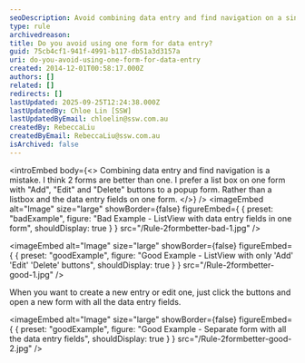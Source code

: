 ```yaml
---
seoDescription: Avoid combining data entry and find navigation on a single form, as it can lead to confusion. Instead, use two forms - one for list views with "Add", "Edit", and "Delete" buttons, and another for data entry fields.
type: rule
archivedreason:
title: Do you avoid using one form for data entry?
guid: 75cb4cf1-941f-4991-b117-db51a3d3157a
uri: do-you-avoid-using-one-form-for-data-entry
created: 2014-12-01T00:58:17.000Z
authors: []
related: []
redirects: []
lastUpdated: 2025-09-25T12:24:38.000Z
lastUpdatedBy: Chloe Lin [SSW]
lastUpdatedByEmail: chloelin@ssw.com.au
createdBy: RebeccaLiu
createdByEmail: RebeccaLiu@ssw.com.au
isArchived: false
---
```


<introEmbed
  body={<>
Combining data entry and find navigation is a mistake. I think 2 forms are better than one. I prefer a list box on one form with "Add", "Edit" and "Delete" buttons to a popup form. Rather than a listbox and the data entry fields on one form.
  </>}
/>
<imageEmbed
  alt="Image"
  size="large"
  showBorder={false}
  figureEmbed={ {
    preset: "badExample",
    figure: "Bad Example - ListView with data entry fields in one form",
    shouldDisplay: true
  } }
  src="/Rule-2formbetter-bad-1.jpg"
/>

<imageEmbed
  alt="Image"
  size="large"
  showBorder={false}
  figureEmbed={ {
    preset: "goodExample",
    figure: "Good Example - ListView with only 'Add' 'Edit' 'Delete' buttons",
    shouldDisplay: true
  } }
  src="/Rule-2formbetter-good-1.jpg"
/>

When you want to create a new entry or edit one, just click the buttons and open a new form with all the data entry fields.

<imageEmbed
  alt="Image"
  size="large"
  showBorder={false}
  figureEmbed={ {
    preset: "goodExample",
    figure: "Good Example - Separate form with all the data entry fields",
    shouldDisplay: true
  } }
  src="/Rule-2formbetter-good-2.jpg"
/>
